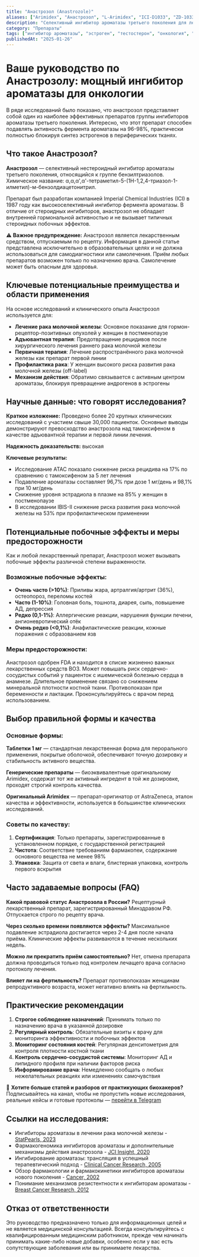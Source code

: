 ```yaml
---
title: "Анастрозол (Anastrozole)"
aliases: ["Arimidex", "Анастрозол", "L-Arimidex", "ICI-D1033", "ZD-1033"]
description: "Селективный ингибитор ароматазы третьего поколения для лечения гормонозависимого рака молочной железы у женщин в постменопаузе"
category: "Препараты"
tags: ["ингибитор ароматазы", "эстроген", "тестостерон", "онкология", "гормональная терапия", "рецептурный препарат"]
publishedAt: "2025-01-26"
---
```


# Ваше руководство по Анастрозолу: мощный ингибитор ароматазы для онкологии

В ряде исследований было показано, что анастрозол представляет собой один из наиболее эффективных препаратов группы ингибиторов ароматазы третьего поколения. Интересно, что этот препарат способен подавлять активность фермента ароматазы на 96-98%, практически полностью блокируя синтез эстрогенов в периферических тканях.

## Что такое Анастрозол?

**Анастрозол** — селективный нестероидный ингибитор ароматазы третьего поколения, относящийся к группе бензилтриазолов. Химическое название: α,α,α',α'-тетраметил-5-(1H-1,2,4-триазол-1-илметил)-м-бензолдиацетонитрил.

Препарат был разработан компанией Imperial Chemical Industries (ICI) в 1987 году как высокоселективный ингибитор фермента ароматазы. В отличие от стероидных ингибиторов, анастрозол не обладает внутренней гормональной активностью и не вызывает типичных стероидных побочных эффектов.

⚠️ **Важное предупреждение:**
Анастрозол является лекарственным средством, отпускаемым по рецепту. Информация в данной статье представлена исключительно в образовательных целях и не должна использоваться для самодиагностики или самолечения. Приём любых препаратов возможен только по назначению врача. Самолечение может быть опасным для здоровья.

## Ключевые потенциальные преимущества и области применения

На основе исследований и клинического опыта Анастрозол используется для:

- **Лечение рака молочной железы**: Основное показание для гормон-рецептор-позитивных опухолей у женщин в постменопаузе
- **Адъювантная терапия**: Предотвращение рецидивов после хирургического лечения раннего рака молочной железы  
- **Первичная терапия**: Лечение распространённого рака молочной железы как препарат первой линии
- **Профилактика рака**: У женщин высокого риска развития рака молочной железы (off-label)
- **Механизм действия**: Обратимо связывается с активным центром ароматазы, блокируя превращение андрогенов в эстрогены

## Научные данные: что говорят исследования?

**Краткое изложение:**
Проведено более 20 крупных клинических исследований с участием свыше 30,000 пациенток. Основные выводы демонстрируют превосходство анастрозола над тамоксифеном в качестве адъювантной терапии и первой линии лечения.

**Надежность доказательств:** высокая

**Ключевые результаты:**
- Исследование ATAC показало снижение риска рецидива на 17% по сравнению с тамоксифеном за 5 лет лечения
- Подавление ароматазы составляет 96,7% при дозе 1 мг/день и 98,1% при 10 мг/день
- Снижение уровня эстрадиола в плазме на 85% у женщин в постменопаузе
- В исследовании IBIS-II снижение риска развития рака молочной железы на 53% при профилактическом применении

## Потенциальные побочные эффекты и меры предосторожности

Как и любой лекарственный препарат, Анастрозол может вызывать побочные эффекты различной степени выраженности.

### Возможные побочные эффекты:
- **Очень часто (&gt;10%)**: Приливы жара, артралгия/артрит (36%), остеопороз, переломы костей
- **Часто (1-10%)**: Головная боль, тошнота, диарея, сыпь, повышение АД, депрессия
- **Редко (0,1-1%)**: Аллергические реакции, нарушения функции печени, ангионевротический отёк
- **Очень редко (&lt;0,1%)**: Анафилактические реакции, кожные поражения с образованием язв

### Меры предосторожности:
Анастрозол одобрен FDA и находится в списке жизненно важных лекарственных средств ВОЗ. Может повышать риск сердечно-сосудистых событий у пациенток с ишемической болезнью сердца в анамнезе. Длительное применение связано со снижением минеральной плотности костной ткани. Противопоказан при беременности и лактации. Проконсультируйтесь с врачом перед использованием.

## Выбор правильной формы и качества

### Основные формы:

**Таблетки 1 мг** — стандартная лекарственная форма для перорального применения, покрытые оболочкой, обеспечивают точную дозировку и стабильность активного вещества.

**Генерические препараты** — биоэквивалентные оригинальному Arimidex, содержат тот же активный ингредент в той же дозировке, проходят строгий контроль качества.

**Оригинальный Arimidex** — препарат-оригинатор от AstraZeneca, эталон качества и эффективности, используется в большинстве клинических исследований.

### Советы по качеству:
1. **Сертификация**: Только препараты, зарегистрированные в установленном порядке, с государственной регистрацией
2. **Чистота**: Соответствие требованиям фармакопеи, содержание основного вещества не менее 98%
3. **Упаковка**: Защита от света и влаги, блистерная упаковка, контроль первого вскрытия

## Часто задаваемые вопросы (FAQ)

**Какой правовой статус Анастрозола в России?**
Рецептурный лекарственный препарат, зарегистрированный Минздравом РФ. Отпускается строго по рецепту врача.

**Через сколько времени появляются эффекты?**
Максимальное подавление эстрадиола достигается через 2-4 дня после начала приёма. Клинические эффекты развиваются в течение нескольких недель.

**Можно ли прекратить приём самостоятельно?**
Нет, отмена препарата должна проводиться только под контролем лечащего врача согласно протоколу лечения.

**Влияет ли на фертильность?**
Препарат противопоказан женщинам репродуктивного возраста, может негативно влиять на фертильность.

## Практические рекомендации

1. **Строгое соблюдение назначений**: Принимать только по назначению врача в указанной дозировке
2. **Регулярный контроль**: Обязательные визиты к врачу для мониторинга эффективности и побочных эффектов
3. **Мониторинг состояния костей**: Регулярная денситометрия для контроля плотности костной ткани
4. **Контроль сердечно-сосудистой системы**: Мониторинг АД и липидного профиля при наличии факторов риска
5. **Информирование врача**: Немедленно сообщать о любых нежелательных реакциях или изменениях самочувствия

🧠 **Хотите больше статей и разборов от практикующих биохакеров?**
Подписывайтесь на канал, чтобы не пропустить новые исследования, реальные кейсы и готовые протоколы — [перейти в Telegram](https://t.me/braintmind)

## Ссылки на исследования:

- Ингибиторы ароматазы в лечении рака молочной железы - [StatPearls, 2023](https://www.ncbi.nlm.nih.gov/books/NBK557856/)
- Фармакогеномика ингибиторов ароматазы и дополнительные механизмы действия анастрозола - [JCI Insight, 2020](https://insight.jci.org/articles/view/137571)
- Ингибирование ароматазы: трансляция в успешный терапевтический подход - [Clinical Cancer Research, 2005](https://aacrjournals.org/clincancerres/article/11/8/2809/188245/Aromatase-Inhibition-Translation-into-a-Successful)
- Обзор фармакологии и фармакокинетики ингибиторов ароматазы нового поколения - [Cancer, 2002](https://acsjournals.onlinelibrary.wiley.com/doi/10.1002/cncr.10908)
- Понимание механизмов резистентности к ингибиторам ароматазы - [Breast Cancer Research, 2012](https://breast-cancer-research.biomedcentral.com/articles/10.1186/bcr2931)

## Отказ от ответственности

Это руководство предназначено только для информационных целей и не является медицинской консультацией. Всегда консультируйтесь с квалифицированным медицинским работником, прежде чем начинать принимать какие-либо новые добавки, особенно если у вас есть сопутствующие заболевания или вы принимаете лекарства.